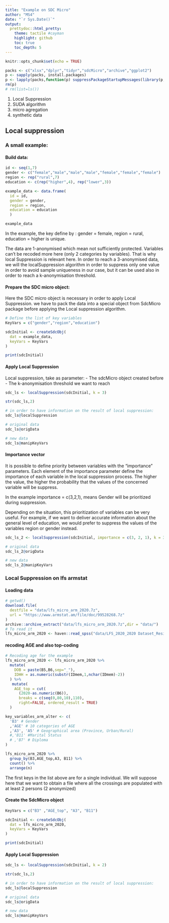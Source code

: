```yaml
---
title: "Example on SDC Micro"
author: "MS4"
date: "`r Sys.Date()`"
output:
  prettydoc::html_pretty:
    theme: tactile #cayman
    highlight: github
    toc: true
    toc_depth: 5
---
```


```r
knitr::opts_chunk$set(echo = TRUE)
```


```r
packs <- c("xlsx","dplyr","tidyr","sdcMicro","archive","ggplot2")
p <- sapply(packs, install.packages)
p <- lapply(packs,function(p) suppressPackageStartupMessages(library(p,character.only = TRUE)))
rm(p)
# rm(list=ls())
```

 1) Local Suppression
 2) SUDA algorithm
 3) micro agregation
 4) synthetic data
 
## Local suppression

### A small example:

#### Build data:
```r
id <- seq(1,7)
gender <- c("female","male","male","male","female","female","female")
region <- rep("rural",7)
education <- c(rep("higher",4), rep("lower",3))

example_data <- data.frame(
  id = id,
  gender = gender,
  region = region,
  education = education
  )

example_data
```
In the example, the key define by :
gender = female, region = rural, education = higher is unique.

The data are 1-anonymised which mean not sufficiently protected. Variables can't be recoded more here (only 2 categories by variables). That is why local Suppression is relevant here. In order to reach a 3-anonymised data, we will the localSuppression algorithm in order to suppress only one value in order to avoid sample uniqueness in our case, but it can be used also in order to reach a k-anonymisation threshold.

#### Prepare the SDC micro object:

Here the SDC micro object is necessary in order to apply Local Suppression.
we have to pack the data into a special object from SdcMicro package before applying the Local suppression algorithm.

```r
# Define the list of key variables
KeyVars = c("gender","region","education")

sdcInitial <- createSdcObj(
  dat = example_data,
  keyVars = KeyVars
)

print(sdcInitial)

```

#### Apply Local Suppression

Local suppression, take as parameter:
- The sdcMicro object created before 
- The k-anonymisation threshold we want to reach

```r
sdc_ls <- localSuppression(sdcInitial, k = 3)

str(sdc_ls,2)

# in order to have information on the result of local suppression:
sdc_ls@localSuppression 

# original data
sdc_ls@origData

# new data
sdc_ls@manipKeyVars


```
#### Importance vector 

It is possible to define priority between variables with the "importance" parameters. Each element of the importance parameter define the importance of each variable in the local suppression process. The higher the value, the higher the probability that the values of the concerned variable will be suppress.

In the example importance  = c(3,2,1),  means Gender will be prioritized during suppression.

Depending on the situation, this prioritization of variables can be very useful. For example, if we want to deliver accurate information about the general level of education, we would prefer to suppress the values of the variables region or gender instead. 

```r
sdc_ls_2 <- localSuppression(sdcInitial, importance = c(3, 2, 1), k = 3)

# original data
sdc_ls_2@origData

# new data
sdc_ls_2@manipKeyVars

```


### Local Suppression on lfs armstat

#### Loading data
```r
# getwd()
download.file(
  destfile = "data/lfs_micro_arm_2020.7z",
  url = "https://www.armstat.am/file/doc/99528268.7z"
)
archive::archive_extract("data/lfs_micro_arm_2020.7z",dir = "data/")
# To read it 
lfs_micro_arm_2020 <- haven::read_spss("data/LFS_2020_2020 Dataset_Residents.sav")

```

#### recoding AGE and also top-coding
```r
# Recoding age for the example
lfs_micro_arm_2020 <- lfs_micro_arm_2020 %>%
  mutate(
    DOB = paste(B5,B6,sep="_"),
    IDHH = as.numeric(substr(IDmem,1,nchar(IDmem)-2))
  ) %>%
   mutate(
    AGE_top = cut(
      (2020-as.numeric(B6)),  
      breaks = c(seq(0,80,10),110),
      right=FALSE, ordered_result = TRUE)
  )

```

```r

key_variables_arm_alter <- c(
  'B3' # Gender
  ,'AGE' # 10 categories of AGE
  ,'A3', 'A5' # Geographical area (Province, Urban/Rural)
  #,'B11' #Marital Status
  # ,'B7' # Diploma
)

lfs_micro_arm_2020 %>%
  group_by(B3,AGE_top,A3, B11) %>%
  count() %>%
  arrange(n)

```

The first keys in the list above are for a single individual.  We will suppose here that we want to obtain a file where all the crossings are populated with at least 2 persons (2 anonymized)

#### Create the SdcMicro object

```r

KeyVars = c("B3" ,"AGE_top", "A3", "B11")

sdcInitial <- createSdcObj(
  dat = lfs_micro_arm_2020,
  keyVars = KeyVars
)

print(sdcInitial)
```

#### Apply Local Suppression
```r

sdc_ls <- localSuppression(sdcInitial, k = 2)

str(sdc_ls,2)

# in order to have information on the result of local suppression:
sdc_ls@localSuppression 

# original data
sdc_ls@origData

# new data
sdc_ls@manipKeyVars




```